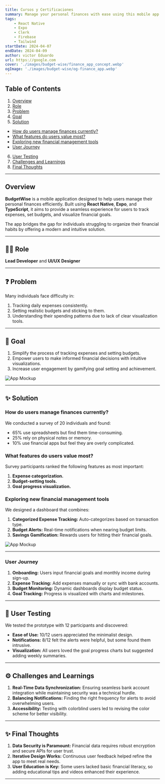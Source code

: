 ```yaml
---
title: Cursos y Certificaciones
summary: Manage your personal finances with ease using this mobile app concept. Track your expenses, set budgets, and visualize your spending habits. Built with React Native, Expo, Clerk, Firebase, and Tailwind.
tags:
    - React Native
    - Expo
    - Clerk
    - Firebase
    - Tailwind
startDate: 2024-04-07
endDate: 2024-04-09
author: victor Eduardo 
url: https://google.com
cover: './images/budget-wise/finance_app_concept.webp'
ogImage: './images/budget-wise/og-finance_app.webp'
---
```


## Table of Contents
1. [Overview](#overview)
2. [Role](#role)
3. [Problem](#problem)
4. [Goal](#goal)
5. [Solution](#solution)
- [How do users manage finances currently?](#how-do-users-manage-finances-currently)
- [What features do users value most?](#what-features-do-users-value-most)
- [Exploring new financial management tools](#exploring-new-financial-management-tools)
- [User Journey](#user-journey)
6. [User Testing](#user-testing)
7. [Challenges and Learnings](#challenges-and-learnings)
8. [Final Thoughts](#final-thoughts)

---

## Overview
**BudgetWise** is a mobile application designed to help users manage their personal finances efficiently. Built using **React Native**, **Expo**, and **TypeScript**, it aims to provide a seamless experience for users to track expenses, set budgets, and visualize financial goals.

The app bridges the gap for individuals struggling to organize their financial habits by offering a modern and intuitive solution.

---

## 👨‍💻 Role
**Lead Developer** and **UI/UX Designer**

---

## ❓ Problem
Many individuals face difficulty in:
1. Tracking daily expenses consistently.
2. Setting realistic budgets and sticking to them.
3. Understanding their spending patterns due to lack of clear visualization tools.

---

## 🎯 Goal
1. Simplify the process of tracking expenses and setting budgets.
2. Empower users to make informed financial decisions with intuitive visualizations.
3. Increase user engagement by gamifying goal setting and achievement.

![App Mockup](./images/budget-wise/finance1.webp)

---

## ✨ Solution

### How do users manage finances currently?
We conducted a survey of 20 individuals and found:
- 65% use spreadsheets but find them time-consuming.
- 25% rely on physical notes or memory.
- 10% use financial apps but feel they are overly complicated.

### What features do users value most?
Survey participants ranked the following features as most important:
1. **Expense categorization.**
2. **Budget-setting tools.**
3. **Goal progress visualization.**

### Exploring new financial management tools
We designed a dashboard that combines:
1. **Categorized Expense Tracking:** Auto-categorizes based on transaction type.
2. **Budget Alerts:** Real-time notifications when nearing budget limits.
3. **Savings Gamification:** Rewards users for hitting their financial goals.

![App Mockup](./images/budget-wise/fincs.webp)

---

### User Journey
1. **Onboarding:** Users input financial goals and monthly income during sign-up.
2. **Expense Tracking:** Add expenses manually or sync with bank accounts.
3. **Budget Monitoring:** Dynamic dashboards display budget status.
4. **Goal Tracking:** Progress is visualized with charts and milestones.

---

## 🧪 User Testing
We tested the prototype with 12 participants and discovered:
- **Ease of Use:** 10/12 users appreciated the minimalist design.
- **Notifications:** 8/12 felt the alerts were helpful, but some found them intrusive.
- **Visualization:** All users loved the goal progress charts but suggested adding weekly summaries.

---

## ⚙️ Challenges and Learnings
1. **Real-Time Data Synchronization:** Ensuring seamless bank account integration while maintaining security was a technical hurdle.
2. **Balancing Notifications:** Finding the right frequency for alerts to avoid overwhelming users.
3. **Accessibility:** Testing with colorblind users led to revising the color scheme for better visibility.

---

## ✨ Final Thoughts
1. **Data Security is Paramount:** Financial data requires robust encryption and secure APIs for user trust.
2. **Iterative Design Works:** Continuous user feedback helped refine the app to meet real needs.
3. **User Education is Key:** Some users lacked basic financial literacy, so adding educational tips and videos enhanced their experience.

---
